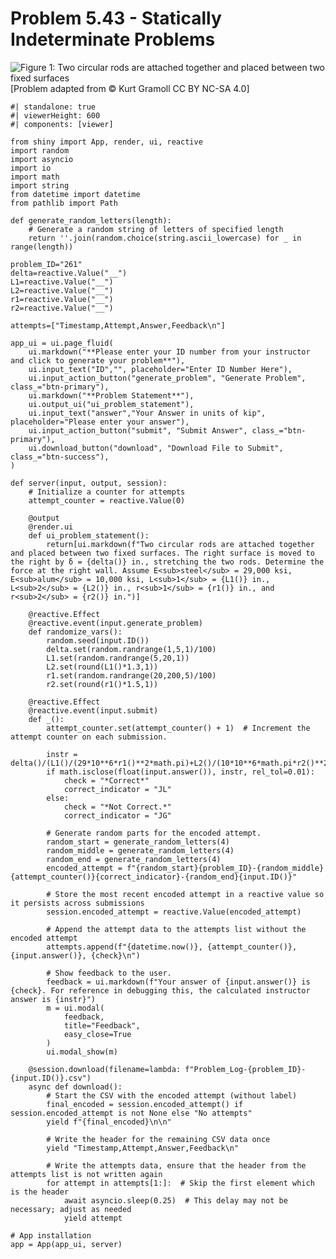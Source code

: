 # Problem 5.43 - Statically Indeterminate Problems {.unnumbered}

![Figure 1: Two circular rods are attached together and placed between two fixed surfaces](images/261.png){fig-alt="Picture with two circular rods attached together and placed between two fixed surfaces. The left rod is made of steel and is of length L1 and radius r1. The right rod is made of aluminum and is of length L2 and radius r2."}
\[Problem adapted from © Kurt Gramoll CC BY NC-SA 4.0\]
```shinylive-python
#| standalone: true
#| viewerHeight: 600
#| components: [viewer]

from shiny import App, render, ui, reactive
import random
import asyncio
import io
import math
import string
from datetime import datetime
from pathlib import Path

def generate_random_letters(length):
    # Generate a random string of letters of specified length
    return ''.join(random.choice(string.ascii_lowercase) for _ in range(length))

problem_ID="261"
delta=reactive.Value("__")
L1=reactive.Value("__")
L2=reactive.Value("__")
r1=reactive.Value("__")
r2=reactive.Value("__")

attempts=["Timestamp,Attempt,Answer,Feedback\n"]

app_ui = ui.page_fluid(
    ui.markdown("**Please enter your ID number from your instructor and click to generate your problem**"),
    ui.input_text("ID","", placeholder="Enter ID Number Here"),
    ui.input_action_button("generate_problem", "Generate Problem", class_="btn-primary"),
    ui.markdown("**Problem Statement**"),
    ui.output_ui("ui_problem_statement"),
    ui.input_text("answer","Your Answer in units of kip", placeholder="Please enter your answer"),
    ui.input_action_button("submit", "Submit Answer", class_="btn-primary"),
    ui.download_button("download", "Download File to Submit", class_="btn-success"),
)

def server(input, output, session):
    # Initialize a counter for attempts
    attempt_counter = reactive.Value(0)

    @output
    @render.ui
    def ui_problem_statement():
        return[ui.markdown(f"Two circular rods are attached together and placed between two fixed surfaces. The right surface is moved to the right by ẟ = {delta()} in., stretching the two rods. Determine the force at the right wall. Assume E<sub>steel</sub> = 29,000 ksi, E<sub>alum</sub> = 10,000 ksi, L<sub>1</sub> = {L1()} in., L<sub>2</sub> = {L2()} in., r<sub>1</sub> = {r1()} in., and r<sub>2</sub> = {r2()} in.")]
    
    @reactive.Effect
    @reactive.event(input.generate_problem)
    def randomize_vars():
        random.seed(input.ID())
        delta.set(random.randrange(1,5,1)/100)
        L1.set(random.randrange(5,20,1))
        L2.set(round(L1()*1.3,1))
        r1.set(random.randrange(20,200,5)/100)
        r2.set(round(r1()*1.5,1))
    
    @reactive.Effect
    @reactive.event(input.submit)
    def _():
        attempt_counter.set(attempt_counter() + 1)  # Increment the attempt counter on each submission.
        
        instr = delta()/(L1()/(29*10**6*r1()**2*math.pi)+L2()/(10*10**6*math.pi*r2()**2))/1000
        if math.isclose(float(input.answer()), instr, rel_tol=0.01):
            check = "*Correct*"
            correct_indicator = "JL"
        else:
            check = "*Not Correct.*"
            correct_indicator = "JG"

        # Generate random parts for the encoded attempt.
        random_start = generate_random_letters(4)
        random_middle = generate_random_letters(4)
        random_end = generate_random_letters(4)
        encoded_attempt = f"{random_start}{problem_ID}-{random_middle}{attempt_counter()}{correct_indicator}-{random_end}{input.ID()}"

        # Store the most recent encoded attempt in a reactive value so it persists across submissions
        session.encoded_attempt = reactive.Value(encoded_attempt)

        # Append the attempt data to the attempts list without the encoded attempt
        attempts.append(f"{datetime.now()}, {attempt_counter()}, {input.answer()}, {check}\n")

        # Show feedback to the user.
        feedback = ui.markdown(f"Your answer of {input.answer()} is {check}. For reference in debugging this, the calculated instructor answer is {instr}")
        m = ui.modal(
            feedback,
            title="Feedback",
            easy_close=True
        )
        ui.modal_show(m)

    @session.download(filename=lambda: f"Problem_Log-{problem_ID}-{input.ID()}.csv")
    async def download():
        # Start the CSV with the encoded attempt (without label)
        final_encoded = session.encoded_attempt() if session.encoded_attempt is not None else "No attempts"
        yield f"{final_encoded}\n\n"
        
        # Write the header for the remaining CSV data once
        yield "Timestamp,Attempt,Answer,Feedback\n"
        
        # Write the attempts data, ensure that the header from the attempts list is not written again
        for attempt in attempts[1:]:  # Skip the first element which is the header
            await asyncio.sleep(0.25)  # This delay may not be necessary; adjust as needed
            yield attempt

# App installation
app = App(app_ui, server)
```
